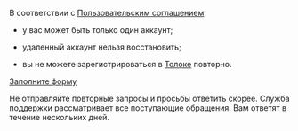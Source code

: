 <Cut title="Повторная регистрация в Толоке">

В соответствии с [Пользовательским соглашением](https://yandex.ru/legal/toloka_useragreement/index.html):

- у вас может быть только один аккаунт;

- удаленный аккаунт нельзя восстановить;

- вы не можете зарегистрироваться в [Толоке](http://toloka.yandex.ru/) повторно.

</Cut>

<Cut title="Другой вопрос">

[Заполните форму](../support)

<Note mode="note" title="Примечание">

Не отправляйте повторные запросы и просьбы ответить скорее. Служба поддержки рассматривает все поступающие обращения. Вам ответят в течение нескольких дней.

</Note>

</Cut>
